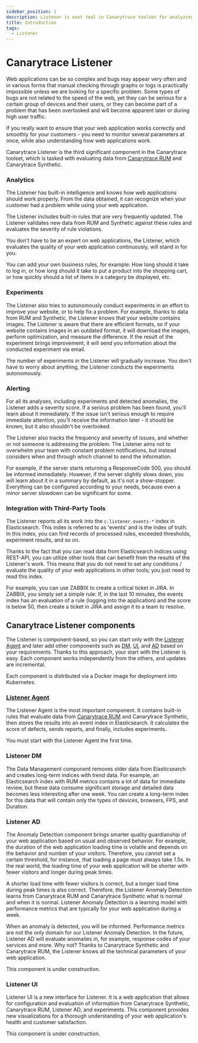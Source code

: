 ```yaml
---
sidebar_position: 1
description: Listener is next tool in Canarytrace toolset for analyzing data from Canarytrace RUM and Canarytrace Synthetic
title: Introduction
tags:
  - Listener
---
```


# Canarytrace Listener


Web applications can be so complex and bugs may appear very often and in various forms that manual checking through graphs or logs is practically impossible unless we are looking for a specific problem. Some types of bugs are not related to the speed of the web, yet they can be serious for a certain group of devices and their users, or they can become part of a problem that has been overlooked and will become apparent later or during high user traffic.

If you really want to ensure that your web application works correctly and smoothly for your customers - you need to monitor several parameters at once, while also understanding how web applications work.

Canarytrace Listener is the third significant component in the Canarytrace toolset, which is tasked with evaluating data from [Canarytrace RUM](../rum/introduction) and Canarytrace Synthetic.


### Analytics

The Listener has built-in intelligence and knows how web applications should work properly. From the data obtained, it can recognize when your customer had a problem while using your web application.

The Listener includes built-in rules that are very frequently updated. The Listener validates new data from RUM and Synthetic against these rules and evaluates the severity of rule violations.

You don't have to be an expert on web applications, the Listener, which evaluates the quality of your web application continuously, will stand in for you.

You can add your own business rules, for example: How long should it take to log in, or how long should it take to put a product into the shopping cart, or how quickly should a list of items in a category be displayed, etc.

### Experiments

The Listener also tries to autonomously conduct experiments in an effort to improve your website, or to help fix a problem. For example, thanks to data from RUM and Synthetic, the Listener knows that your website contains images. The Listener is aware that there are efficient formats, so if your website contains images in an outdated format, it will download the images, perform optimization, and measure the difference. If the result of the experiment brings improvement, it will send you information about the conducted experiment via email.

The number of experiments in the Listener will gradually increase. You don't have to worry about anything, the Listener conducts the experiments autonomously.


### Alerting

For all its analyses, including experiments and detected anomalies, the Listener adds a severity score. If a serious problem has been found, you'll learn about it immediately. If the issue isn't serious enough to require immediate attention, you'll receive the information later - it should be known, but it also shouldn't be overlooked.

The Listener also tracks the frequency and severity of issues, and whether or not someone is addressing the problem. The Listener aims not to overwhelm your team with constant problem notifications, but instead considers when and through which channel to send the information.

For example, if the server starts returning a ResponseCode 500, you should be informed immediately. However, if the server slightly slows down, you will learn about it in a summary by default, as it's not a show-stopper. Everything can be configured according to your needs, because even a minor server slowdown can be significant for some.


### Integration with Third-Party Tools

The Listener reports all its work into the `c.listener.events-*` index in Elasticsearch. This index is referred to as 'events' and is the index of truth. In this index, you can find records of processed rules, exceeded thresholds, experiment results, and so on.

Thanks to the fact that you can read data from Elasticsearch indices using REST-API, you can utilize other tools that can benefit from the results of the Listener's work. This means that you do not need to set any conditions / evaluate the quality of your web applications in other tools; you just need to read this index.

For example, you can use ZABBIX to create a critical ticket in JIRA. In ZABBIX, you simply set a simple rule: If, in the last 10 minutes, the events index has an evaluation of a rule (logging into the application) and the score is below 50, then create a ticket in JIRA and assign it to a team to resolve.


## Canarytrace Listener components

The Listener is component-based, so you can start only with the [Listener Agent](#listener-agent) and later add other components such as [DM](#listener-dm), [UI](#listener-ui), and [AD](#listener-ad) based on your requirements. Thanks to this approach, your start with the Listener is easy. Each component works independently from the others, and updates are incremental.

Each component is distributed via a Docker image for deployment into Kubernetes.

### [Listener Agent](./agent)

The Listener Agent is the most important component. It contains built-in rules that evaluate data from [Canarytrace RUM](../rum/introduction) and Canarytrace Synthetic, then stores the results into an event index in Elasticsearch. It calculates the score of defects, sends reports, and finally, includes experiments.

You must start with the Listener Agent the first time.

### Listener DM

The Data Management component removes older data from Elasticsearch and creates long-term indices with trend data. For example, an Elasticsearch index with RUM metrics contains a lot of data for immediate review, but these data consume significant storage and detailed data becomes less interesting after one week. You can create a long-term index for this data that will contain only the types of devices, browsers, FPS, and Duration.


### Listener AD

The Anomaly Detection component brings smarter quality guardianship of your web application based on usual and observed behavior. For example, the duration of the web application loading time is volatile and depends on the behavior and number of your visitors. Therefore, you cannot set a certain threshold, for instance, that loading a page must always take 1.5s. In the real world, the loading time of your web application will be shorter with fewer visitors and longer during peak times.

A shorter load time with fewer visitors is correct, but a longer load time during peak times is also correct. Therefore, the Listener Anomaly Detection learns from Canarytrace RUM and Canarytrace Synthetic what is normal and when it is normal. Listener Anomaly Detection is a learning model with performance metrics that are typically for your web application during a week.

When an anomaly is detected, you will be informed. Performance metrics are not the only domain for our Listener Anomaly Detection. In the future, Listener AD will evaluate anomalies in, for example, response codes of your services and more. Why not? Thanks to Canarytrace Synthetic and Canarytrace RUM, the Listener knows all the technical parameters of your web application.

This component is under construction.


### Listener UI

Listener UI is a new interface for Listener. It is a web application that allows for configuration and evaluation of information from Canarytrace Synthetic, Canarytrace RUM, Listener AD, and experiments. This component provides new visualizations for a thorough understanding of your web application's health and customer satisfaction.

This component is under construction.


<FeedbackFooter />